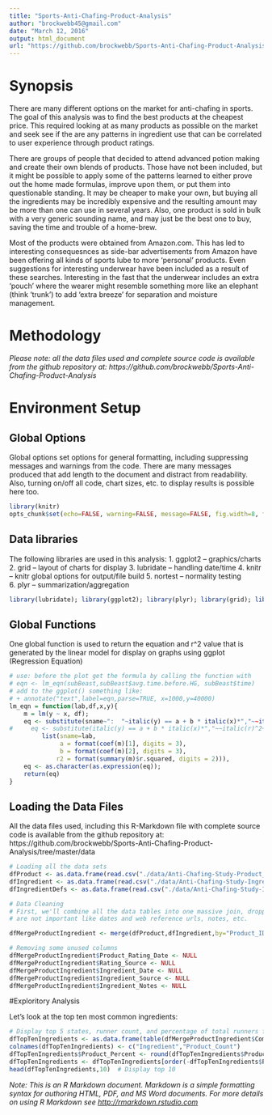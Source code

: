 ```yaml
---
title: "Sports-Anti-Chafing-Product-Analysis"
author: "brockwebb45@gmail.com"
date: "March 12, 2016"
output: html_document
url: "https://github.com/brockwebb/Sports-Anti-Chafing-Product-Analysis"
---
```


# Synopsis
There are many different options on the market for anti-chafing in sports. The goal of this analysis was to find the best products at the cheapest price. This required looking at as many products as possible on the market and seek see if the are any patterns in ingredient use that can be correlated to user experience through product ratings. 

There are groups of people that decided to attend advanced potion making and create their own blends of products. Those have not been included, but it might be possible to apply some of the patterns learned to either prove out the home made formulas, improve upon them, or put them into questionable standing. It may be cheaper to make your own, but buying all the ingredients may be incredibly expensive and the resulting amount may be more than one can use in several years. Also, one product is sold in bulk with a very generic sounding name, and may just be the best one to buy, saving the time and trouble of a home-brew. 

Most of the products were obtained from Amazon.com. This has led to interesting consequesnces as side-bar advertisements from Amazon have been offering all kinds of sports lube to more 'personal' products. Even suggestions for interesting underwear have been included as a result of these searches. Interesting in the fast that the underwear includes an extra 'pouch' where the wearer might resemble something more like an elephant (think 'trunk') to add 'extra breeze' for separation and moisture management.


# Methodology
*Please note: all the data files used and complete source code is available from the github repository at: https://github.com/brockwebb/Sports-Anti-Chafing-Product-Analysis*



# Environment Setup
## Global Options
Global options set options for general formatting, including suppressing messages and warnings from the code. There are many messages produced that add length to the document and distract from readability. Also, turning on/off all code, chart sizes, etc. to display results is possible here too. 

```r
library(knitr)
opts_chunk$set(echo=FALSE, warning=FALSE, message=FALSE, fig.width=8, fig.height=6)
```

## Data libraries
The following libraries are used in this analysis:
1. ggplot2 -- graphics/charts
2. grid -- layout of charts for display
3. lubridate -- handling date/time
4. knitr -- knitr global options for output/file build
5. nortest -- normality testing  
6. plyr -- summarization/aggregation 
```r
library(lubridate); library(ggplot2); library(plyr); library(grid); library(nortest)
```

## Global Functions
One global function is used to return the equation and r^2 value that is generated by the linear model for display on graphs using ggplot (Regression Equation)
```r
# use: before the plot get the formula by calling the function with 
# eqn <- lm_eqn(subBeast,subBeast$avg.time.before.HG, subBeast$time)
# add to the ggplot() something like: 
# + annotate("text",label=eqn,parse=TRUE, x=1000,y=40000)
lm_eqn = function(lab,df,x,y){
    m = lm(y ~ x, df);
    eq <- substitute(sname~":  "~italic(y) == a + b * italic(x)*","~~italic(r)^2~"="~r2, 
#     eq <- substitute(italic(y) == a + b * italic(x)*","~~italic(r)^2~"="~r2, 
         list(sname=lab,
              a = format(coef(m)[1], digits = 3), 
              b = format(coef(m)[2], digits = 3), 
             r2 = format(summary(m)$r.squared, digits = 2))),
    eq <- as.character(as.expression(eq));     
    return(eq)
}
```

## Loading the Data Files
All the data files used, including this R-Markdown file with complete source code is available from the github repository at: https://github.com/brockwebb/Sports-Anti-Chafing-Product-Analysis/tree/master/data

```r
# Loading all the data sets
dfProduct <- as.data.frame(read.csv("./data/Anti-Chafing-Study-Product_Rating.csv"),strip.white=TRUE, header=TRUE)
dfIngredient <- as.data.frame(read.csv("./data/Anti-Chafing-Study-Ingredients.csv"),strip.white=TRUE, header=TRUE)
dfIngredientDefs <- as.data.frame(read.csv("./data/Anti-Chafing-Study-Ingredient_Defs.csv"),strip.white=TRUE, header=TRUE)

# Data Cleaning
# First, we'll combine all the data tables into one massive join, dropping off things that
# are not important like dates and web reference urls, notes, etc.

dfMergeProductIngredient <- merge(dfProduct,dfIngredient,by="Product_ID", all.x=TRUE)

# Removing some unused columns 
dfMergeProductIngredient$Product_Rating_Date <- NULL
dfMergeProductIngredient$Rating_Source <- NULL
dfMergeProductIngredient$Ingredient_Date <- NULL
dfMergeProductIngredient$Ingredient_Source <- NULL
dfMergeProductIngredient$Ingredient_Notes <- NULL
```

#Exploritory Analysis

Let's look at the top ten most common ingredients:
```r
# Display top 5 states, runner count, and percentage of total runners from each
dfTopTenIngredients <- as.data.frame(table(dfMergeProductIngredient$Common_Ingredient_Name))
colnames(dfTopTenIngredients) <- c("Ingredient","Product_Count")
dfTopTenIngredients$Product_Percent <- round(dfTopTenIngredients$Product_Count/nrow(dfProduct) * 100, digits=1)
dfTopTenIngredients <- dfTopTenIngredients[order(-dfTopTenIngredients$Product_Count),]
head(dfTopTenIngredients,10)  # Display top 10
```


*Note: This is an R Markdown document. Markdown is a simple formatting syntax for authoring HTML, PDF, and MS Word documents. For more details on using R Markdown see <http://rmarkdown.rstudio.com>*
     